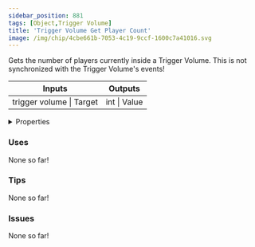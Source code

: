 ```yaml
---
sidebar_position: 881
tags: [Object,Trigger Volume]
title: 'Trigger Volume Get Player Count'
image: /img/chip/4cbe661b-7053-4c19-9ccf-1600c7a41016.svg
---
```


Gets the number of players currently inside a Trigger Volume. This is not synchronized with the Trigger Volume's events!



<IChip uuid="4cbe661b-7053-4c19-9ccf-1600c7a41016"/>

<table><thead><tr><th>Inputs</th><th>Outputs</th></tr></thead><tbody><tr><td>trigger volume | Target</td><td>int | Value</td></tr></tbody></table>

<details>
  <summary>Properties</summary>
  <div>
    <div>
    <table>
      <tbody>
        <tr>
          <td>Is beta required?</td>
          <td>No</td>
        </tr>
        <tr>
          <td>Is chip a trolling risk?</td>
          <td>No</td>
        </tr>
        <tr>
          <td>Is chip a role assignment risk?</td>
          <td>No</td>
        </tr>
        <tr>
          <td>Chip UUID</td>
          <td>4cbe661b-7053-4c19-9ccf-1600c7a41016</td>
        </tr>
        <tr>
          <td>Room availability</td>
          <td>Available everywhere</td>
        </tr>
      </tbody>
    </table>
    </div>
  </div>
</details>

### Uses

None so far!

### Tips

None so far!

### Issues

None so far!